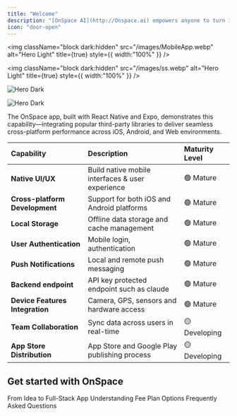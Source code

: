 ```yaml
---
title: "Welcome"
description: "[OnSpace AI](http://Onspace.ai) empowers anyone to turn ideas into powerful AI applications in minutes—no coding required. Our free, no-code platform enables effortless creation of custom AI apps; simply describe your vision and our agentic AI handles the rest."
icon: "door-open"
---
```


<img
  className="block dark:hidden"
  src="/images/MobileApp.webp"
  alt="Hero Light"
  title={true}
  style={{ width:"100%" }}
/>

<img
  className="block dark:hidden"
  src="/images/ss.webp"
  alt="Hero Light"
  title={true}
  style={{ width:"100%" }}
/>

<img
  className="hidden dark:block"
  src="/images/MobileApp.webp"
  alt="Hero Dark"
/>

<img
  className="hidden dark:block"
  src="/images/image.webp"
  alt="Hero Dark"
/>

The OnSpace app, built with React Native and Expo, demonstrates this capability—integrating popular third-party libraries to deliver seamless cross-platform performance across iOS, Android, and Web environments.

| Capability                      | Description                                      | Maturity Level |
| :------------------------------ | :----------------------------------------------- | :------------- |
| **Native UI/UX**                | Build native mobile interfaces & user experience | 🟢 Mature      |
| **Cross-platform Development**  | Support for both iOS and Android platforms       | 🟢 Mature      |
| **Local Storage**               | Offline data storage and cache management        | 🟢 Mature      |
| **User Authentication**         | Mobile login, authentication                     | 🟢 Mature      |
| **Push Notifications**          | Local and remote push messaging                  | 🟢 Mature      |
| **Backend endpoint**            | API key protected endpoint such as claude        | 🟢 Mature      |
| **Device Features Integration** | Camera, GPS, sensors and hardware access         | 🟢 Mature      |
| **Team Collaboration**          | Sync data across users in real-time              | 🟡 Developing  |
| **App Store Distribution**      | App Store and Google Play publishing process     | 🟡 Developing  |

## Get started with OnSpace

<CardGroup cols={2}>
  <Card title="Start Building Now" icon="pen-to-square" href="https://docs.onspace.ai/Startbuildingyourfirstapp">
    From Idea to Full-Stack App
  </Card>
  <Card title="Fee Plan" icon="image" href="https://docs.onspace.ai/FeePlans">
    Understanding Fee Plan Options
  </Card>
  <Card title="FAQ" icon="image" href="https://docs.onspace.ai/faq">
    Frequently Asked Questions
  </Card>
</CardGroup>